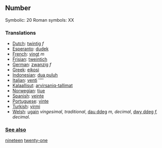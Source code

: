 ==Number==

Symbolic: 20
Roman symbols: XX

===Translations===

*[[Dutch]]: [[twintig]] ''f''
*[[Esperanto]]: [[dudek]]
*[[French]]: [[vingt]] ''m''
*[[Frisian]]: [[tweintich]]
*[[German]]: [[zwanzig]] ''f''
*[[Greek]]: [[eikosi]]
*[[Indonesian]]: [[dua puluh]]
*[[Italian]]: [[venti]] ''''
*[[Kalaallisut]]: [[arvirsaniq-tallimat]]
*[[Norwegian]]: [[tjue]]
*[[Spanish]]: [[veinte]]
*[[Portuguese]]: [[vinte]]
*[[Turkish]]: [[yirmi]]
*[[Welsh]]: [[ugain]] ''vingesimal, traditional'', [[dau ddeg]] ''m, decimal'', [[dwy ddeg]] ''f, decimal''.
 
=== [[See also]] ===

[[nineteen]] [[twenty-one]]